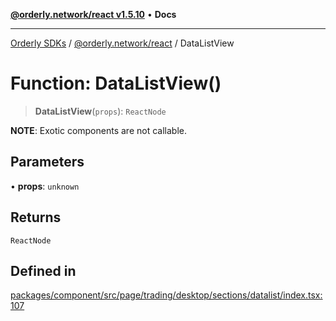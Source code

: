 [**@orderly.network/react v1.5.10**](/sdks/tech-doc/@orderly.network/react/README) • **Docs**

***

[Orderly SDKs](/sdks/tech-doc/packages) / [@orderly.network/react](/sdks/tech-doc/@orderly.network/react/README) / DataListView

# Function: DataListView()

> **DataListView**(`props`): `ReactNode`

**NOTE**: Exotic components are not callable.

## Parameters

• **props**: `unknown`

## Returns

`ReactNode`

## Defined in

[packages/component/src/page/trading/desktop/sections/datalist/index.tsx:107](https://github.com/OrderlyNetwork/js-sdk/blob/554ae704783e3b83c40bb234a899e8f02987d9b6/packages/component/src/page/trading/desktop/sections/datalist/index.tsx#L107)
